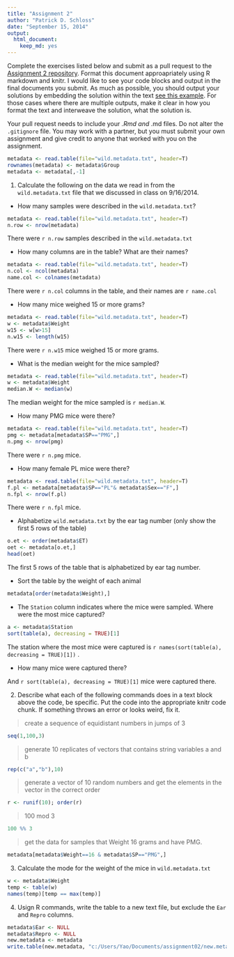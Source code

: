 ```yaml
---
title: "Assignment 2"
author: "Patrick D. Schloss"
date: "September 15, 2014"
output:
  html_document:
    keep_md: yes
---
```


Complete the exercises listed below and submit as a pull request to the [Assignment 2 repository](http://www.github.com/microbialinformatics/assignment02).  Format this document approapriately using R markdown and knitr. I would like to see your code blocks and output in the final documents you submit. As much as possible, you should output your solutions by embedding the solution within the text [see this example](https://github.com/microbialinformatics/assignment02/blob/master/example.Rmd). For those cases where there are multiple outputs, make it clear in how you format the text and interweave the solution, what the solution is.

Your pull request needs to include your *.Rmd and *.md files. Do not alter the `.gitignore` file. You may work with a partner, but you must submit your own assignment and give credit to anyone that worked with you on the assignment.

```r
metadata <- read.table(file="wild.metadata.txt", header=T)
rownames(metadata) <- metadata$Group
metadata <- metadata[,-1]
```

1.  Calculate the following on the data we read in from the `wild.metadata.txt` file that we discussed in class on 9/16/2014.

  * How many samples were described in the `wild.metadata.txt`?
  
```r
metadata <- read.table(file="wild.metadata.txt", header=T)
n.row <- nrow(metadata) 
```
There were `r n.row` samples described in the `wild.metadata.txt`
  
  * How many columns are in the table? What are their names?
```r
metadata <- read.table(file="wild.metadata.txt", header=T)
n.col <- ncol(metadata)
name.col <- colnames(metadata)
```
There were `r n.col` columns in the table, and their names are `r name.col` 

  * How many mice weighed 15 or more grams?  
```r
metadata <- read.table(file="wild.metadata.txt", header=T)
w <- metadata$Weight
w15 <- w[w>15]
n.w15 <- length(w15)

```
There were `r n.w15` mice weighed 15 or more grams.

  * What is the median weight for the mice sampled?  
```r
metadata <- read.table(file="wild.metadata.txt", header=T)
w <- metadata$Weight
median.W <- median(w)
```
The median weight for the mice sampled is `r median.W`. 
 
 * How many PMG mice were there?
```r
metadata <- read.table(file="wild.metadata.txt", header=T)
pmg <- metadata[metadata$SP=="PMG",]
n.pmg <- nrow(pmg)
``` 
 There were `r n.pmg` mice.
 
 * How many female PL mice were there?
```r
metadata <- read.table(file="wild.metadata.txt", header=T)
f.pl <- metadata[metadata$SP=="PL"& metadata$Sex=="F",]
n.fpl <- nrow(f.pl)
```
There were `r n.fpl` mice.
  
  * Alphabetize `wild.metadata.txt` by the ear tag number (only show the first 5 rows of the table)
```r
o.et <- order(metadata$ET)
oet <- metadata[o.et,]
head(oet)
```
The first 5 rows of the table that is alphabetized by ear tag number.
  
  * Sort the table by the weight of each animal
```r
metadata[order(metadata$Weight),]
```
  
  * The `Station` column indicates where the mice were sampled. Where were the most mice captured?
```r
a <- metadata$Station
sort(table(a), decreasing = TRUE)[1]

```
The station where the most mice were captured is `r names(sort(table(a), decreasing = TRUE)[1])` .
  
  * How many mice were captured there?

And `r sort(table(a), decreasing = TRUE)[1]` mice were captured there.

2.	Describe what each of the following commands does in a text block above the code, be specific. Put the code into the appropriate knitr code chunk. If something throws an error or looks weird, fix it.

>create a sequence of equidistant numbers in jumps of 3
```r
seq(1,100,3)
```

>generate 10 replicates of vectors that contains string variables a and b 
```r
rep(c("a","b"),10)
```

>generate a vector of 10 random numbers and get the elements in the vector in the correct order
```r
r <- runif(10); order(r)
```

>100 mod 3
```r
100 %% 3
```

>get the data for samples that Weight 16 grams and have PMG.
```r
metadata[metadata$Weight==16 & metadata$SP=="PMG",]
```


3.	Calculate the mode for the weight of the mice in `wild.metadata.txt`
```r
w <- metadata$Weight
temp <- table(w)
names(temp)[temp == max(temp)]
```
4.	Usign R commands, write the table to a new text file, but exclude the `Ear` and `Repro` columns.
```r
metadata$Ear <- NULL
metadata$Repro <- NULL
new.metadata <- metadata
write.table(new.metadata, "c:/Users/Yao/Documents/assignment02/new.metadata.txt", sep="\t")
```
